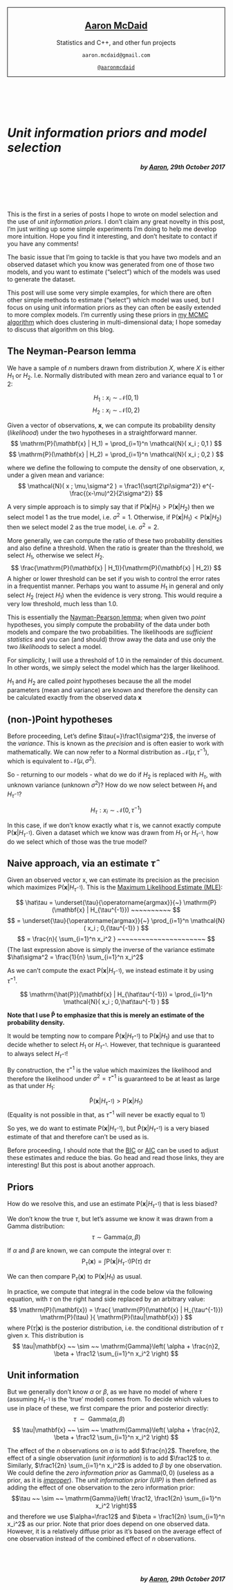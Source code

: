 &nbsp;

<div style="border:1px solid black ; text-align:center">

# [Aaron McDaid](https://aaronmcdaid.github.io/)

Statistics and C++, and other fun projects

`aaron.mcdaid@gmail.com`

[`@aaronmcdaid`](https://twitter.com/aaronmcdaid)
</div>

# &nbsp;

# *Unit information priors and model selection*
<div style="text-align:right">
***by [Aaron](https://aaronmcdaid.github.io/), 29th October 2017***
</div>

# &nbsp;

This is the first in a series of posts I hope to wrote on model selection and the use of *unit information priors*.
I don't claim any great novelty in this post, I'm just writing up some simple experiments I'm doing to help me develop more intuition.
Hope you find it interesting, and don't hesitate to contact if you have any comments!

The basic issue that I'm going to tackle is that you have two models and an observed dataset which you know was generated from one of those two models,
and you want to estimate ("select") which of the models was used to generate the dataset.

This post will use some very simple examples, for which there are often other simple methods
to estimate ("select") which model was used, but I focus on using unit information priors as
they can often be easily extended to more complex models.
I'm currently using these priors in [my MCMC algorithm](https://aaronmcdaid.github.io/demos/mvnMCMC/mvnMCMC.html)
which does clustering in multi-dimensional data; I hope someday to discuss that algorithm on this blog.

## The Neyman-Pearson lemma

We have a sample of $n$ numbers drawn from distribution $X$, where $X$ is either
$H_1$ or $H_2$. I.e. Normally distributed with mean zero and variance equal to $1$ or $2$:

$$ H_1 : x_i \sim \mathcal{N}(0,1) $$
$$ H_2 : x_i \sim \mathcal{N}(0,2) $$

Given a vector of observations, $\mathbf{x}$, we can compute its probability density (*likelihood*) under the two hypotheses
in a straightforward manner.
$$
\mathrm{P}(\mathbf{x} | H_1) = \prod_{i=1}^n \mathcal{N}( x_i ; 0,1 )
$$
$$
\mathrm{P}(\mathbf{x} | H_2) = \prod_{i=1}^n \mathcal{N}( x_i ; 0,2 )
$$

where we define the following to compute the density of one observation, $x$, under a given mean and variance:
$$
\mathcal{N}( x ; \mu,\sigma^2 ) = \frac1{\sqrt{2\pi\sigma^2}} e^{-\frac{(x-\mu)^2}{2\sigma^2}}
$$

A very simple approach is to simply say that if $\mathrm{P}(\mathbf{x} | H_1)>\mathrm{P}(\mathbf{x} | H_2)$
then we select model $1$ as the true model, i.e. $\sigma^2 = 1$.
Otherwise, if $\mathrm{P}(\mathbf{x} | H_1)<\mathrm{P}(\mathbf{x} | H_2)$
then we select model $2$ as the true model, i.e. $\sigma^2 = 2$.

More generally, we can compute the ratio of these two probability densities and also define a threshold.
When the ratio is greater than the threshold, we select $H_1$, otherwise we select $H_2$.
$$
\frac{\mathrm{P}(\mathbf{x} | H_1)}{\mathrm{P}(\mathbf{x} | H_2)}
$$
A higher or lower threshold can be set if you wish to control the error rates in a frequentist manner.
Perhaps you want to assume $H_1$ in general and only select $H_2$ (reject $H_1$) when the evidence
is very strong. This would require a very low threshold, much less than $1.0$.

This is essentially the [Nayman-Pearson lemma](https://en.wikipedia.org/wiki/Neyman%E2%80%93Pearson_lemma);
when given two *point* hypotheses, you simply compute the probability of the data under both models
and compare the two probabilities. The likelihoods are *sufficient statistics* and you can (and should) throw away the data
and use only the two *likelihoods* to select a model.

For simplicity, I will use a threshold of $1.0$ in the remainder of this document.
In other words, we simply select the model which has the larger likelihood.

$H_1$ and $H_2$ are called *point* hypotheses because the all the model parameters (mean and variance) are known
and therefore the density can be calculated exactly from the observed data $\mathbf{x}$

## (non-)Point hypotheses

Before proceeding,
Let's define $\tau{=}\frac1{\sigma^2}$, the inverse of the *variance*.
This is known as the *precision* and is often easier to work with mathematically.
We can now refer to a Normal distribution as $\mathcal{N}(\mu,\tau^{-1})$,
which is equivalent to $\mathcal{N}(\mu,\sigma^2)$.

So - returning to our models - what do we do if $H_2$ is replaced with
$H_\tau$, with unknown variance (unknown $\sigma^2$)?
How do we now select between $H_1$ and $H_{\tau^{-1}}$?

$$ H_\tau : x_i \sim \mathcal{N}(0,\tau^{-1}) $$

In this case, if we don't know exactly what $\tau$ is, we cannot exactly compute
$\mathrm{P}(\mathbf{x} | H_{\tau^{-1}})$.
Given a dataset which we know was drawn from $H_1$ or $H_{\tau^{-1}}$, how do we select which of those was the true model?

## Naive approach, via an estimate $\hat\tau$

Given an observed vector $\mathrm{x}$, we can estimate its precision as the precision which maximizes
$\mathrm{P}(\mathbf{x} | H_{\tau^{-1}})$.
This is the [Maximum Likelihood Estimate (MLE)](https://en.wikipedia.org/wiki/Maximum_likelihood_estimation):

$$
\hat\tau
=
\underset{\tau}{\operatorname{argmax}}{~} \mathrm{P}(\mathbf{x} | H_{\tau^{-1}})
~~~~~~~~~~
$$
$$
=
\underset{\tau}{\operatorname{argmax}}{~}
\prod_{i=1}^n \mathcal{N}( x_i ; 0,{\tau^{-1}} )
$$
$$
=
\frac{n}{ \sum_{i=1}^n x_i^2 } ~~~~~~~~~~~~~~~~~~~~~~
$$
(The last expression above is simply the inverse of the variance estimate $\hat\sigma^2 = \frac{1}{n} \sum_{i=1}^n x_i^2$

As we can't compute the exact $\mathrm{P}(\mathbf{x} | H_{\tau^{-1}})$,
we instead estimate it by using $\hat\tau^{-1}$.

$$
\mathrm{\hat{P}}(\mathbf{x} | H_{\hat\tau^{-1}}) = \prod_{i=1}^n \mathcal{N}( x_i ; 0,\hat\tau^{-1} )
$$

**Note that I use $\mathrm{\hat{P}}$ to emphasize that this is merely an estimate
of the probability density.**

It would be tempting now to compare
$\mathrm{\hat{P}}(\mathbf{x} | H_{\hat\tau^{-1}})$
to
$\mathrm{     P }(\mathbf{x} | H_1)$
and use that to decide whether to select $H_1$ or $H_{\hat\tau^{-1}}$.
However, that technique is guaranteed to always select $H_{\hat\tau^{-1}}$!

By construction, the $\hat\tau^{-1}$ is the value which maximizes the likelihood and
therefore the likelihood under $\sigma^2 = \hat\tau^{-1}$ is guaranteed to be at least
as large as that under $H_1$:

$$
\mathrm{\hat{P}}(\mathbf{x} | H_{\hat\tau^{-1}}) > \mathrm{     P }(\mathbf{x} | H_1)
$$
(Equality is not possible in that, as $\hat\tau^{-1}$ will never be exactly equal to $1$)

So yes, we do want to estimate
$\mathrm{P}(\mathbf{x} | H_{\tau^{-1}})$,
but
$\mathrm{\hat{P}}(\mathbf{x} | H_{\hat\tau^{-1}})$
is a very biased estimate of that and therefore can't be used as is.

Before proceeding, I should note that the [BIC](https://en.wikipedia.org/wiki/Bayesian_information_criterion)
or [AIC](https://en.wikipedia.org/wiki/Akaike_information_criterion) can be used to adjust
these estimates and reduce the bias. Go head and read those links, they are interesting!
But this post is about another approach.


## Priors

How do we resolve this, and use an estimate $\mathrm{P}(\mathbf{x} | H_{\hat\tau^{-1}})$ that is less biased?

We don't know the true $\tau$, but let's assume we know it was drawn from a
Gamma distribution:
$$
\tau \sim \mathrm{Gamma}(\alpha,\beta)
$$

If $\alpha$ and $\beta$ are known, we can compute the integral over $\tau$:
$$
\mathrm{P}_\tau(\mathbf{x} ) = \int \mathrm{P}(\mathbf{x} | H_{\tau^{-1}}) \mathrm{P}(\tau) ~\mathrm{d}\tau
$$

We can then compare $\mathrm{P}_\tau(\mathbf{x})$ to $\mathrm{P}(\mathbf{x}|H_1)$ as usual.

In practice, we compute that integral in the code below via the following equation, with $\tau$ on the right hand side replaced by an arbitrary value:
$$
\mathrm{P}(\mathbf{x})
=
\frac{
\mathrm{P}(\mathbf{x} | H_{\tau^{-1}}) \mathrm{P}(\tau)
}{
\mathrm{P}(\tau|\mathbf{x})
}
$$
where
$\mathrm{P}(\tau|\mathbf{x})$ is the posterior distribution, i.e. the conditional distribution of $\tau$ given $\mathrm{x}$.
This distribution is
$$
\tau|\mathbf{x} ~~ \sim ~~ \mathrm{Gamma}\left( \alpha + \frac{n}2, \beta + \frac12 \sum_{i=1}^n x_i^2 \right)
$$

## Unit information

But we generally don't know $\alpha$ or $\beta$, as we have no model of where $\tau$ (assuming $H_{\tau^{-1}}$ is the 'true' model) comes from.
To decide which values to use in place of these, we first compare the prior and posterior directly:
$$
\tau            ~~ \sim ~~ \mathrm{Gamma}\left( \alpha, \beta  \right) ~~~~~~~~~~~~~~~~~~~~
$$
$$
\tau|\mathbf{x} ~~ \sim ~~ \mathrm{Gamma}\left( \alpha + \frac{n}2, \beta + \frac12 \sum_{i=1}^n x_i^2 \right)
$$

The effect of the $n$ observations on $\alpha$ is to add $\frac{n}2$.
Therefore, the effect of a single observation (*unit information*) is to add $\frac12$ to $\alpha$.
Similarly, $\frac1{2n} \sum_{i=1}^n x_i^2$ is added to $\beta$ by one observation.
We could define the *zero information prior* as $\mathrm{Gamma}(0,0)$ (useless as a prior, as it is [*improper*](https://en.wikipedia.org/wiki/Prior_probability#Improper_priors)).
The *unit information prior (UIP)* is then defined as adding the effect of one observation to the zero information prior:
$$\tau ~~ \sim ~~ \mathrm{Gamma}\left(  \frac12, \frac1{2n} \sum_{i=1}^n x_i^2 \right)$$
and therefore we use
$\alpha=\frac12$ and $\beta = \frac1{2n} \sum_{i=1}^n x_i^2$ as our prior.
Note that prior does depend on one observed data. However, it is a relatively diffuse prior as it's based on the average effect of one observation instead of the combined effect of $n$ observations.


&nbsp;

&nbsp;
<div style="text-align:right">
***by [Aaron](https://aaronmcdaid.github.io/), 29th October 2017***
</div>
